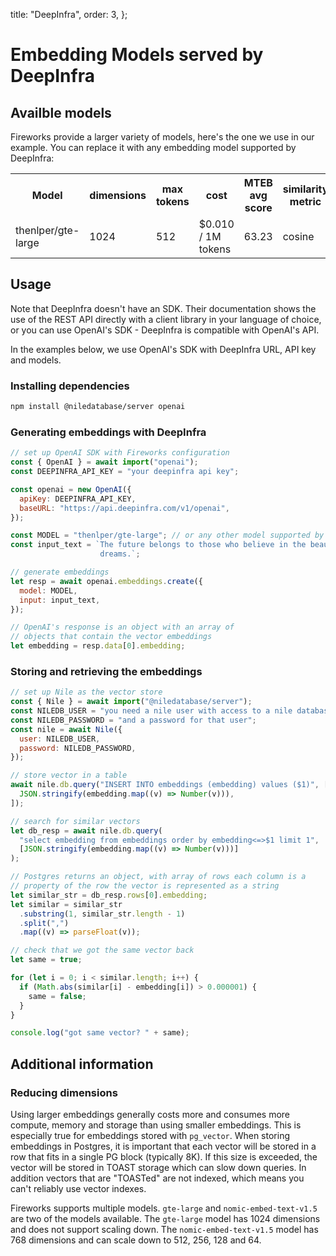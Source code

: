   title: "DeepInfra",
  order: 3,
};

# Embedding Models served by DeepInfra

## Availble models

Fireworks provide a larger variety of models, here's the one we use in our example. You can replace it with any
embedding model supported by DeepInfra:

<table suppressHydrationWarning>
  <tr>
    <th>Model</th>
    <th>dimensions</th>
    <th>max tokens</th>
    <th>cost</th>
    <th>MTEB avg score</th>
    <th>similarity metric</th>
  </tr>
  <tr>
    <td>thenlper/gte-large</td>
    <td>1024</td>
    <td>512</td>
    <td>$0.010 / 1M tokens</td>
    <td>63.23</td>
    <td>cosine</td>
  </tr>
</table>

## Usage

Note that DeepInfra doesn't have an SDK. Their documentation shows the use of the REST API directly with a
client library in your language of choice, or you can use OpenAI's SDK - DeepInfra is compatible with OpenAI's API.

In the examples below, we use OpenAI's SDK with DeepInfra URL, API key and models.

### Installing dependencies

```bash
npm install @niledatabase/server openai
```

### Generating embeddings with DeepInfra

```javascript
// set up OpenAI SDK with Fireworks configuration
const { OpenAI } = await import("openai");
const DEEPINFRA_API_KEY = "your deepinfra api key";

const openai = new OpenAI({
  apiKey: DEEPINFRA_API_KEY,
  baseURL: "https://api.deepinfra.com/v1/openai",
});

const MODEL = "thenlper/gte-large"; // or any other model supported by DeepInfra
const input_text = `The future belongs to those who believe in the beauty of their 
                    dreams.`;

// generate embeddings
let resp = await openai.embeddings.create({
  model: MODEL,
  input: input_text,
});

// OpenAI's response is an object with an array of
// objects that contain the vector embeddings
let embedding = resp.data[0].embedding;
```

### Storing and retrieving the embeddings

```javascript
// set up Nile as the vector store
const { Nile } = await import("@niledatabase/server");
const NILEDB_USER = "you need a nile user with access to a nile database";
const NILEDB_PASSWORD = "and a password for that user";
const nile = await Nile({
  user: NILEDB_USER,
  password: NILEDB_PASSWORD,
});

// store vector in a table
await nile.db.query("INSERT INTO embeddings (embedding) values ($1)", [
  JSON.stringify(embedding.map((v) => Number(v))),
]);

// search for similar vectors
let db_resp = await nile.db.query(
  "select embedding from embeddings order by embedding<=>$1 limit 1",
  [JSON.stringify(embedding.map((v) => Number(v)))]
);

// Postgres returns an object, with array of rows each column is a
// property of the row the vector is represented as a string
let similar_str = db_resp.rows[0].embedding;
let similar = similar_str
  .substring(1, similar_str.length - 1)
  .split(",")
  .map((v) => parseFloat(v));

// check that we got the same vector back
let same = true;

for (let i = 0; i < similar.length; i++) {
  if (Math.abs(similar[i] - embedding[i]) > 0.000001) {
    same = false;
  }
}

console.log("got same vector? " + same);
```

## Additional information

### Reducing dimensions

Using larger embeddings generally costs more and consumes more compute, memory and storage than using smaller embeddings. This is especially true for embeddings stored with `pg_vector`.
When storing embeddings in Postgres, it is important that each vector will be stored in a row that fits in a single PG block (typically 8K). If this size is exceeded,
the vector will be stored in TOAST storage which can slow down queries. In addition vectors that are "TOASTed" are not indexed, which means you can't reliably use vector indexes.

Fireworks supports multiple models. `gte-large` and `nomic-embed-text-v1.5` are two of the models available.
The `gte-large` model has 1024 dimensions and does not support scaling down. The `nomic-embed-text-v1.5` model has
768 dimensions and can scale down to 512, 256, 128 and 64.
